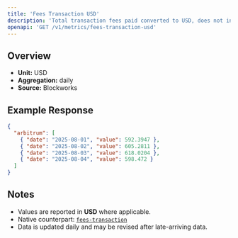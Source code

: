 ```yaml
---
title: 'Fees Transaction USD'
description: 'Total transaction fees paid converted to USD, does not include out-of-protocol tips or additional sources of revenue'
openapi: 'GET /v1/metrics/fees-transaction-usd'
---
```


## Overview

- **Unit:** USD
- **Aggregation:** daily
- **Source:** Blockworks



## Example Response

```json
{
  "arbitrum": [
    { "date": "2025-08-01", "value": 592.3947 },
    { "date": "2025-08-02", "value": 605.2811 },
    { "date": "2025-08-03", "value": 618.0204 },
    { "date": "2025-08-04", "value": 598.472 }
  ]
}
```

## Notes
- Values are reported in **USD** where applicable.
- Native counterpart: [`fees-transaction`](/api-reference/metrics/arbitrum/fees-transaction)
- Data is updated daily and may be revised after late-arriving data.
